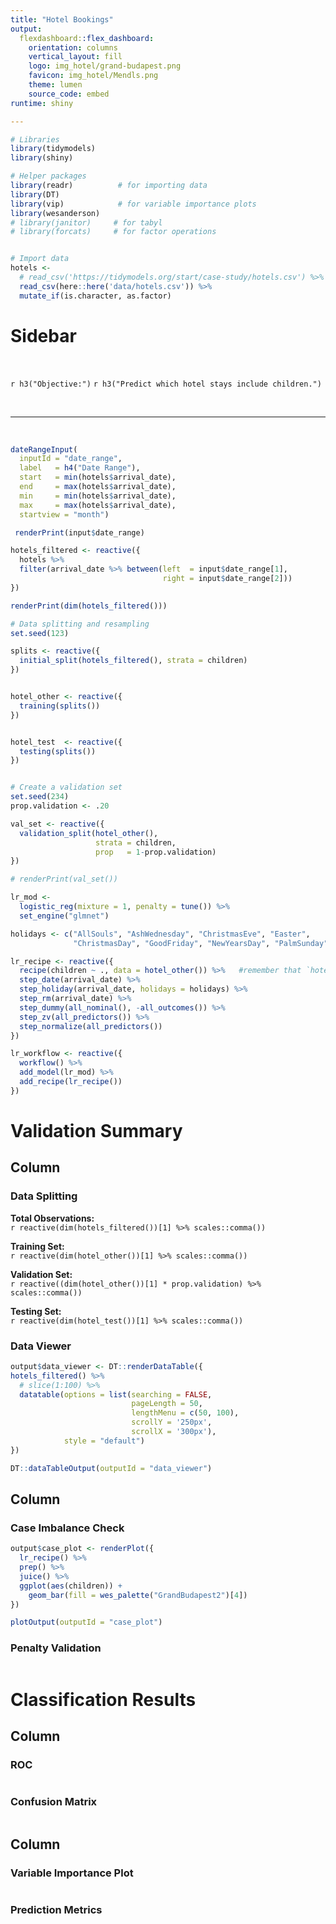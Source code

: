 ```yaml
---
title: "Hotel Bookings"
output: 
  flexdashboard::flex_dashboard:
    orientation: columns
    vertical_layout: fill
    logo: img_hotel/grand-budapest.png
    favicon: img_hotel/Mendls.png
    theme: lumen
    source_code: embed
runtime: shiny

---
```



```r

# Libraries
library(tidymodels)  
library(shiny)

# Helper packages
library(readr)          # for importing data
library(DT)
library(vip)            # for variable importance plots
library(wesanderson)
# library(janitor)     # for tabyl
# library(forcats)     # for factor operations


# Import data
hotels <- 
  # read_csv('https://tidymodels.org/start/case-study/hotels.csv') %>%
  read_csv(here::here('data/hotels.csv')) %>%
  mutate_if(is.character, as.factor) 

```




Sidebar {.sidebar}
===========================================================

<br>

`r h3("Objective:")`
`r h3("Predict which hotel stays include children.")`

<br>

- - -

<br>

```r
dateRangeInput(
  inputId = "date_range", 
  label   = h4("Date Range"),
  start   = min(hotels$arrival_date), 
  end     = max(hotels$arrival_date), 
  min     = min(hotels$arrival_date), 
  max     = max(hotels$arrival_date), 
  startview = "month")

 renderPrint(input$date_range)

```



```r
hotels_filtered <- reactive({
  hotels %>%
  filter(arrival_date %>% between(left  = input$date_range[1], 
                                  right = input$date_range[2]))
})

renderPrint(dim(hotels_filtered()))

```



```r
# Data splitting and resampling
set.seed(123)

splits <- reactive({
  initial_split(hotels_filtered(), strata = children)
})


hotel_other <- reactive({
  training(splits())
})


hotel_test  <- reactive({
  testing(splits())
})


# Create a validation set
set.seed(234)
prop.validation <- .20

val_set <- reactive({
  validation_split(hotel_other(), 
                   strata = children, 
                   prop   = 1-prop.validation)
})

# renderPrint(val_set())


```




```r
lr_mod <- 
  logistic_reg(mixture = 1, penalty = tune()) %>% 
  set_engine("glmnet")

```


```r
holidays <- c("AllSouls", "AshWednesday", "ChristmasEve", "Easter", 
              "ChristmasDay", "GoodFriday", "NewYearsDay", "PalmSunday")

lr_recipe <- reactive({
  recipe(children ~ ., data = hotel_other()) %>%   #remember that `hotel_other` is just a template here
  step_date(arrival_date) %>% 
  step_holiday(arrival_date, holidays = holidays) %>% 
  step_rm(arrival_date) %>% 
  step_dummy(all_nominal(), -all_outcomes()) %>% 
  step_zv(all_predictors()) %>% 
  step_normalize(all_predictors())
})

```


```r
lr_workflow <- reactive({
  workflow() %>% 
  add_model(lr_mod) %>% 
  add_recipe(lr_recipe())
})

```




Validation Summary
===========================================================


## Column {data-width="500"}

### Data Splitting

**Total Observations:**  
`r reactive(dim(hotels_filtered())[1] %>% scales::comma())`

**Training Set:**  
`r reactive(dim(hotel_other())[1] %>% scales::comma())`

**Validation Set:**  
`r reactive((dim(hotel_other())[1] * prop.validation) %>% scales::comma())`

**Testing Set:**  
`r reactive(dim(hotel_test())[1] %>% scales::comma())`




### Data Viewer

```r
output$data_viewer <- DT::renderDataTable({
hotels_filtered() %>% 
  # slice(1:100) %>% 
  datatable(options = list(searching = FALSE,
                           pageLength = 50,
                           lengthMenu = c(50, 100),
                           scrollY = '250px',
                           scrollX = '300px'),
            style = "default")
})

DT::dataTableOutput(outputId = "data_viewer")

```




## Column {data-width="500"}

### Case Imbalance Check

```r
output$case_plot <- renderPlot({
  lr_recipe() %>%
  prep() %>%
  juice() %>% 
  ggplot(aes(children)) +
    geom_bar(fill = wes_palette("GrandBudapest2")[4])
})

plotOutput(outputId = "case_plot")

```










### Penalty Validation

```r

```



Classification Results
===========================================================

## Column {data-width="500"}

### ROC

```r

```


### Confusion Matrix

```r

```


## Column {data-width="500"}

### Variable Importance Plot

```r

```

### Prediction Metrics

```r

```

